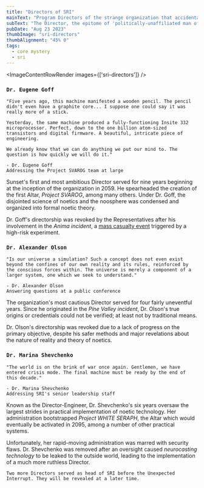 ```yaml
---
title: "Directors of SRI"
mainText: "Program Directors of the strange organization that accidentally erased mankind from existence."
subText: "The Director, the epitome of 'politically-unaffiliated man of science and progress', had executive control and direction over the Sunset Research Initiative's noetic projects. They were assigned and held accountable only to the Representatives, a council officials from the three political blocs."
pubDate: "Aug 23 2023"
thumbImage: "sri-directors"
thumbAlignment: "45% 0"
tags:
  - core mystery
  - sri
---
```



<ImageContentRowRender 
  images={['sri-directors']}
/>

### `Dr. Eugene Goff` 

```
"Five years ago, this machine manifested a wooden pencil. The pencil didn't even have a graphite core... I suppose one could say it was really more of a stick.

Yesterday, the same machine produced a fully-functioning Insite 332 microprocessor. Perfect, down to the one billion atom-sized transistors and digital firmware. A beautiful, intricate piece of engineering.

We already know that we can do anything we put our mind to. The question is how quickly we will do it."

- Dr. Eugene Goff
Addressing the Project SVAROG team at large
```

Sunset's first and most ambitious Director served for nine years beginning at the inception of the organization in 2059. He spearheaded the creation of the first Altar, *Project SVAROG*, among many others. Under Dr. Goff, the disjointed science of noetics and the noosphere was condensed and organized into formal noetic theory. 

Dr. Goff's directorship was revoked by the Representatives after his involvement in the *Anima incident*, a [mass casualty event](/posts/project-svarog) triggered by a high-risk experiment.

### `Dr. Alexander Olson`

```
"Is our universe a simulation? Such a concept does not even exist beyond the confines of our own reality and its rules, reinforced by the conscious forces within. The universe is merely a component of a larger system, one which we seek to understand."

- Dr. Alexander Olson
Answering questions at a public conference
```

The organization's most cautious Director served for four fairly uneventful years. Since he originated in the *Pine Valley incident*, Dr. Olson's true origins or credentials could not be verified; at least not by traditional means.

Dr. Olson's directorship was revoked due to a lack of progress on the primary objective, despite his safer methods and major revelations about the nature of reality and theory of noetics.

### `Dr. Marina Shevchenko`

```
"The world is on the brink of war once again. Gentlemen, we have entered crisis mode. The final machine must be ready by the end of this decade."

- Dr. Marina Shevchenko
Addressing SRI's senior leadership staff
```

Known as the Director-Engineer, Dr. Shevchenko's six years oversaw the largest strides in practical implementation of noetic technology. Her administration bootstrapped *Project WHITE SERAPH*, the Altar which would eventually be activated in 2095, among a number of other practical systems.

Unfortunately, her rapid-moving administration was marred with security flaws. Dr. Shevchenko was removed after an oversight caused *neurocasting technology* to be leaked to the outside world, leading to the implementation of a much more ruthless Director.

`Two more Directors served as head of SRI before the Unexpected Interrupt. They will be revealed at a later time.`